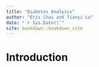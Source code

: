 ```yaml
--- 
title: "Diabetes Analysis"
author: "Eris Chai and Tianyi Lu"
date: "`r Sys.Date()`"
site: bookdown::bookdown_site
---
```


# Introduction

